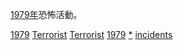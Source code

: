 [[1979年|1979年]]恐怖活動。
{{cat topic in year| topic=恐怖活動| year=1979}}

[[Category:1970年代恐怖活動|1979]]
[[Category:1979年罪案|Terrorist]]
[[Category:1979年灾难|Terrorist]]
[[Category:各年恐怖活动|1979]]
[[Category:1979年襲擊|*]]
[[Category:1979年恐怖主義|incidents]]